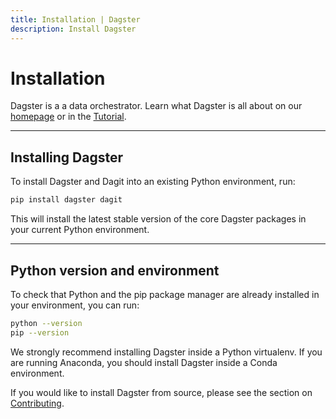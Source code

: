 ```yaml
---
title: Installation | Dagster
description: Install Dagster
---
```


# Installation

Dagster is a a data orchestrator. Learn what Dagster is all about on our [homepage](/getting-started) or in the [Tutorial](/tutorial).

---

## Installing Dagster

To install Dagster and Dagit into an existing Python environment, run:

```bash
pip install dagster dagit
```

This will install the latest stable version of the core Dagster packages in your current Python environment.

---

## Python version and environment

<!-- Lives in: /next/components/mdx/includes/dagster/DagsterVersion.mdx -->

<DagsterVersion />

To check that Python and the pip package manager are already installed in your environment, you can run:

```bash
python --version
pip --version
```

We strongly recommend installing Dagster inside a Python virtualenv. If you are running Anaconda, you should install Dagster inside a Conda environment.

If you would like to install Dagster from source, please see the section on [Contributing](/community/contributing).
